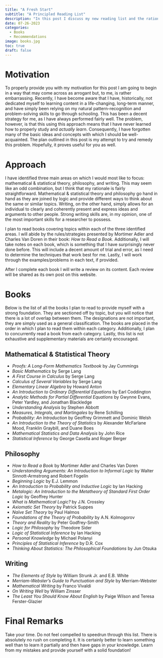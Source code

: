 ```yaml
---
title: "A Fresh Start" 
subtitle: "A Principled Reading List"
description: "In this post I discuss my new reading list and the rationale behind it."
date: 07-26-2023
categories: 
  - Books
  - Recommendations
image: books.jpg
toc: true
draft: false
---
```



# Motivation
To properly provide you with my motivation for this post I am going to begin in a way that may come across as arrogant but, to me, is rather embarrassing. Recently, I have become aware that I have, historically, not dedicated myself to learning content in a life-changing, long-term manner, and have simply been relying on my natural pattern-recognition and problem-solving skills to go through schooling. This has been a decent strategy for me, as I have always performed fairly well. The problem, however, is that this using this approach means that I have never learned how to properly study and  *actually learn*. Consequently, I have forgotten many of the basic ideas and concepts with which I should be well-acquainted. The plan outlined in this post is my attempt to try and remedy this problem. Hopefully, it proves useful for you as well.

# Approach
I have identified three main areas on which I would most like to focus: mathematical & statistical theory, philosophy, and writing. This may seem like an odd combination, but I think that my rationale is fairly straightforward. Mathematical & statistical theory and philosophy go hand in hand as they are joined by logic and provide different ways to think about the same or similar topics. Writing, on the other hand, simply allows for an individual to clearly and coherently present and express ideas and arguments to other people. Strong writing skills are, in my opinion, one of the most important skills for a researcher to possess.

I plan to read books covering topics within each of the three identified areas. I will abide by the rules/strategies presented by Mortimer Adler and Charles Van Doren in their book: *How to Read a Book*. Additionally, I will take notes on each book, which is something that I have surprisingly never done before. This will include a decent amount of trial and error, as I need to determine the techniques that work best for me. Lastly, I will work through the examples/problems in each text, if provided.

After I complete each book I will write a review on its content. Each review will be shared as its own post on this website. 

# Books
Below is the list of all the books I plan to read to provide myself with a strong foundation. They are sectioned off by topic, but you will notice that there is a lot of overlap between them. The designations are not important, they are simply used as a general classification. The books are placed in the order in which I plan to read them within each category. Additionally, I plan to concurrently read a book from each category. Lastly, this list is not exhaustive and supplementary materials are certainly encouraged.

## Mathematical & Statistical Theory
 - *Proofs: A Long-Form Mathematics Textbook* by Jay Cummings
 - *Basic Mathematics* by Serge Lang
 - *A First Course in Calculus* by Serge Lang
 - *Calculus of Several Variables* by Serge Lang
 - *Elementary Linear Algebra* by Howard Anton
 - *An Introduction to Ordinary Differential Equations* by Earl Coddington
 - *Analytic Methods for Partial Differential Equations* by Gwynne Evans, Peter Yardley, and Jonathan Blackledge
 - *Understanding Analysis* by Stephen Abbott
 - *Measures, Integrals, and Martingales* by Rene Schilling
 - *Probability: An Introduction* by Geoffrey Grimmett and Dominic Welsh
 - *An Introduction to the Theory of Statistics* by Alexander McFarlane Mood, Franklin Graybill, and Duane Boes
 - *Mathematical Statistics and Data Analysis* by John Rice
 - *Statistical Inference* by George Casella and Roger Berger
 
## Philosophy
 - *How to Read a Book* by Mortimer Adler and Charles Van Doren
 - *Understanding Arguments: An Introduction to Informal Logic* by Walter Sinnott-Armstrong and Robert Fogelin
 - *Beginning Logic* by E.J. Lemmon
 - *An Introduction to Probability and Inductive Logic* by Ian Hacking
 - *Metalogic: An Introduction to the Metatheory of Standard First Order Logic* by Geoffrey Hunter
 - *What is Mathematical Logic?*	by J.N. Crossley
 - *Axiomatic Set Theory*	by Patrick Suppes
 - *Naïve Set Theory* by Paul Halmos
 - *Foundations of the Theory of Probability* by A.N. Kolmogorov
 - *Theory and Reality* by Peter Godfrey-Smith
 - *Logic for Philosophy* by Theodore Sider
 - *Logic of Statistical Inference* by Ian Hacking
 - *Personal Knowledge* by Michael Polanyi
 - *Principles of Statistical Inference* by D.R. Cox
 - *Thinking About Statistics: The Philosophical Foundations* by Jun Otsuka

## Writing
 - *The Elements of Style* by	William Strunk Jr. and E.B. White
 - *Merriam-Webster's Guide to Punctuation and Style* by Merriam-Webster
 - *Mathematical Writing* by Franco Vivaldi
 - *On Writing Well* by William Zinsser
 - *The Least You Should Know About English* by Paige Wilson and Teresa Ferster-Glazier

# Final Remarks
Take your time. Do not feel compelled to speedrun through this list. There is absolutely no rush on completing it. It is certainly better to learn something well than to learn it partially and then have gaps in your knowledge. Learn from my mistakes and provide yourself with a solid foundation!